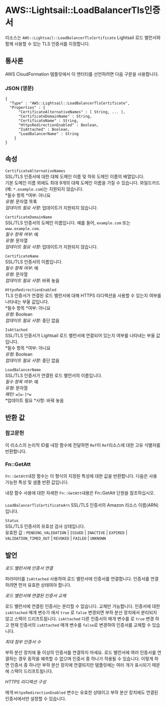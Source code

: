 # AWS::Lightsail::LoadBalancerTls인증서

리소스는 `AWS::Lightsail::LoadBalancerTlsCertificate` Lightsail 로드 밸런서와 함께 사용할 수 있는 TLS 인증서를 지정합니다.

## 통사론

AWS CloudFormation 템플릿에서 이 엔터티를 선언하려면 다음 구문을 사용합니다.

### JSON (영문)

```
{
  "Type" : "AWS::Lightsail::LoadBalancerTlsCertificate",
  "Properties" : {
      "CertificateAlternativeNames" : [ String, ... ],
      "CertificateDomainName" : String,
      "CertificateName" : String,
      "HttpsRedirectionEnabled" : Boolean,
      "IsAttached" : Boolean,
      "LoadBalancerName" : String
    }
}
```

## 속성

`CertificateAlternativeNames`  
SSL/TLS 인증서에 대한 대체 도메인 이름 및 하위 도메인 이름의 배열입니다.  
기본 도메인 이름 외에도 최대 9개의 대체 도메인 이름을 가질 수 있습니다. 와일드카드(예: `*.example.com`)는 지원되지 않습니다.  
*필수 항목 *여부: 아니요  
_유형_: 문자열 목록  
_업데이트 필요 사항_: 업데이트가 지원되지 않습니다.

`CertificateDomainName`  
SSL/TLS 인증서의 도메인 이름입니다. 예를 들어, `example.com` 또는 `www.example.com`.  
_필수 항목 여부_: 예  
_유형_: 문자열  
_업데이트 필요 사항_: 업데이트가 지원되지 않습니다.

`CertificateName`  
SSL/TLS 인증서의 이름입니다.  
_필수 항목 여부_: 예  
_유형_: 문자열  
_업데이트 필요 사항_: 바꿔 놓음

`HttpsRedirectionEnabled`  
TLS 인증서가 연결된 로드 밸런서에 대해 HTTPS 리디렉션을 사용할 수 있는지 여부를 나타내는 부울 값입니다.  
*필수 항목 *여부: 아니요  
_유형_: Boolean  
_업데이트 필요 사항_: 중단 없음

`IsAttached`  
SSL/TLS 인증서가 Lightsail 로드 밸런서에 연결되어 있는지 여부를 나타내는 부울 값입니다.  
*필수 항목 *여부: 아니요  
_유형_: Boolean  
_업데이트 필요 사항_: 중단 없음

`LoadBalancerName`  
SSL/TLS 인증서가 연결된 로드 밸런서의 이름입니다.  
_필수 항목 여부_: 예  
_유형_: 문자열  
_패턴_: `w[w-]*w`  
*업데이트 필요 *사항: 바꿔 놓음

## 반환 값

### 참고문헌

이 리소스의 논리적 ID를 내장 함수에 전달하면 `Ref`이 `Ref`리소스에 대한 고유 식별자를 반환합니다.

### Fn::GetAtt

`Fn::GetAtt`내장 함수는 이 형식의 지정된 특성에 대한 값을 반환합니다. 다음은 사용 가능한 특성 및 샘플 반환 값입니다.

내장 함수 사용에 대한 자세한 `Fn::GetAtt`내용은 Fn::GetAtt 단원을 참조하십시오.

####

`LoadBalancerTlsCertificateArn` SSL/TLS 인증서의 Amazon 리소스 이름(ARN)입니다.

`Status`  
SSL/TLS 인증서의 유효성 검사 상태입니다.  
유효한 값 : `PENDING_VALIDATION` | `ISSUED` | `INACTIVE` | `EXPIRED` | `VALIDATION_TIMED_OUT` | `REVOKED` | `FAILED` | `UNKNOWN`

## 발언

_로드 밸런서에 인증서 연결_

파라미터를 `IsAttached` 사용하여 로드 밸런서에 인증서를 연결합니다. 인증서를 연결하려면 먼저 유효한 상태여야 합니다.

_로드 밸런서에 연결된 인증서 교체_

로드 밸런서에 연결된 인증서는 분리할 수 없습니다. 교체만 가능합니다. 인증서에 대한 `isAttached` 매개 변수가 에서 `true` 로 `false` 변경되면 부하 분산 장치에서 분리되지 않고 스택이 드리프트됩니다. `isAttached` 다른 인증서의 매개 변수를 로 `true` 변경 하고 현재 인증서의 `isAttached` 매개 변수를 `false`로 변경하여 인증서를 교체할 수 있습니다.

_최대 첨부 인증서 수_

부하 분산 장치에 둘 이상의 인증서를 연결하지 마세요. 로드 밸런서에 여러 인증서를 연결하는 경우 동작을 예측할 수 없으며 인증서 중 하나가 적용될 수 있습니다. 이렇게 하면 인증서 중 하나만 부하 분산 장치에 연결되지만 템플릿에는 여러 개가 표시되기 때문에 스택이 드리프트됩니다.

_HTTPS 리디렉션 구성_

매개 `HttpsRedirectionEnabled` 변수는 유효한 상태이고 부하 분산 장치에도 연결된 인증서에서만 설정할 수 있습니다.
